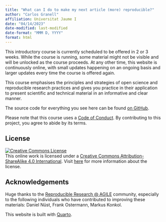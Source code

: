 ```yaml
---
title: "What can I do to make my next article (more) reproducible?"
author: "Carlos Granell"
affiliation: Universitat Jaume I
date: "04/14/2023"
date-modified: last-modified
date-format: "MMM D, YYYY"
format: html
---
```



This introductory course is currently scheduled to be offered in 2 or 3 weeks. While the course is running, some material might not be visible and will be unlocked as the course proceeds. At any other time, this website is continuously online, with small updates happening on an ongoing basis and larger updates every time the course is offered again.


This course emphasises the principles and strategies of open science and reproducible research practices and gives you practice in their application to present scientific and technical material in an informative and clear manner.

The source code for everything you see here can be found [on GitHub](https://github.com/cgranell/rpp).


Please note that this course uses a [Code of Conduct](https://github.com/cgranell/rpp/blob/master/CODE_OF_CONDUCT.md).
By contributing to this project, you agree to abide by its terms.


## License {.unnumbered}

<a rel="license" href="https://creativecommons.org/licenses/by-sa/4.0/"><img src="https://licensebuttons.net/l/by-sa/4.0/88x31.png" alt="Creative Commons License" style="border-width:0"/></a><br />This online work is licensed under a <a rel="license" href="https://creativecommons.org/licenses/by-sa/4.0/">Creative Commons Attribution-ShareAlike 4.0 International</a>.
Visit [here](https://github.com/cgranell/rpp/blob/master/LICENSE.md) for more information about the license.

## Acknowledgements {.unnumbered}

Huge thanks to the [Reproducible Research @ AGILE](https://reproducible-agile.github.io/) community, especially to the
following individuals who have contributed to improving these materials: Daniel Nüst, Frank Ostermann, Markus Konkol.

This website is built with [Quarto](https://quarto.org).

